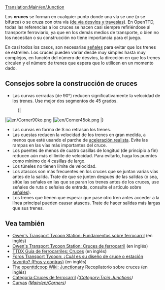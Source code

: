 [[Translation:Main/en/Junction]]{{es/Menú de Cruces}}{{es/Tabla de contenido}}

Los '''cruces''' se forman en cualquier punto donde una vía se une (o se bifurca) o se cruza con otra vía ([http://www.wikipedia.org/wiki/es:aparato de vía desvíos y travesías]). En OpenTTD, todas las referencias a los cruces se hacen casi siempre refiriéndose al transporte ferroviario, ya que en los demás medios de transporte, o bien no los necesitan o su construcción no tiene importancia para el juego.

En casi todos los casos, son necesarias [[Main/es/Señales|señales]] para evitar que los trenes se estrellen. Los cruces pueden variar desde muy simples hasta muy complejos, en función del número de desvíos, la dirección en que los trenes circulen y el número de trenes que espera que lo utilicen en un momento dado.

==Consejos sobre la construcción de cruces==
* Las curvas cerradas (de 90&deg;) reducen significativamente la velocidad de los trenes. Use mejor dos segmentos de 45 grados.
:{|
|[[File:en/Corner90ko.png]]
|[[File:en/Corner45ok.png]]
|}
* Las curvas en forma de S no retrasan los trenes.
* Las cuestas reducen la velocidad de los trenes en gran medida, a menos que esté usando el parche de [[Main/es/Aceleración realista|aceleración realista]]. Evite las rampas en las vías más importantes del cruce.
* Los puentes de menos de cuatro casillas de longitud (de principio a fin) reducen aún más el límite de velocidad. Para evitarlo, haga los puentes como mínimo de 4 casillas de largo.
* Los túneles no tienen límite de velocidad.
* Los atascos son más frecuentes en los cruces que se juntan varias vías antes de la salida. Trate de que se junten después de las salidas (o sea, sitúe las señales en las que se paran los trenes antes de los cruces, use señales de ruta o señales de entrada, consulte el artículo sobre [[Main/es/Señales|señales]]).
* Los trenes que tienen que esperar que pase otro tren antes acceder a la línea principal pueden causar atascos. Trate de hacer salidas más largas que sus trenes.

==Vea también==
* [http://www.transporttycoon.net/rail Owen's Transport Tycoon Station: Fundamentos sobre ferrocarril] (en inglés)
* [http://www.transporttycoon.net/junctions Owen's Transport Tycoon Station: Cruces de ferrocarril] (en inglés)
* [http://uwe.s2000.ws/ttdx/network/junctions.php?lang=en TTDX Guía de ferrocarriles: Cruces] (en inglés)
* [http://www.tt-forums.net/viewtopic.php?p=251709#251709 Foros Transport Tycoon: ¿Cuál es su diseño de cruce o estación favorito? (Pros y contras)] (en inglés)
* [http://wiki.openttdcoop.org/Junctionary The openttdcoop Wiki: Junctionary] Recopilatorio sobre cruces (en inglés)
* [[Category/es/Cruces de ferrocarril|Categoría:Cruces de ferrocarril]] ''([[Category/en/Train Junctions|:Category:Train Junctions]])''
* [[Main/es/Curvas|Curvas]] ''([[Main/en/Corners]])''